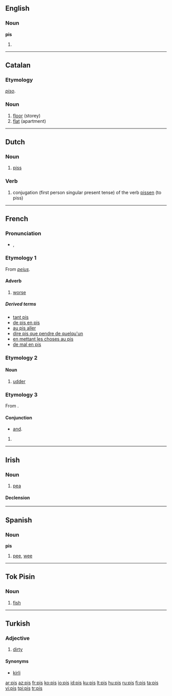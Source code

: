 {{also|piś|piš|pi·š}}
==English==

===Noun===
'''pis'''

# {{plural of|[[pi]]}}

----

==Catalan==

===Etymology===
{{etyl|es|ca}} ''[[piso]]''.

===Noun===
{{infl|ca|noun}}

# [[floor]] (storey)
# [[flat]] (apartment)

----

==Dutch==

===Noun===
{{infl|nl|noun|gender=m}}

# {{vulgar|lang=nl}} [[piss]]

===Verb===
{{infl|nl|verb}}

# {{vulgar|lang=nl}} conjugation (first person singular present tense) of the verb [[pissen]] (to piss)

----

==French==

===Pronunciation===
* {{IPA|/pi/|lang=fr}}, {{SAMPA|/pi/}}

===Etymology 1===
From {{etyl|la|fr}} ''[[peius]]''.

====Adverb====
{{infl|fr|adverb}}

# [[worse]]

=====Derived terms=====
* [[tant pis]]
* [[de pis en pis]]
* [[au pis aller]]
* [[dire pis que pendre de quelqu'un]]
* [[en mettant les choses au pis]]
* [[de mal en pis]]

===Etymology 2===

====Noun====
{{infl|fr|noun|gender=m}}

# [[udder]]

===Etymology 3===
From {{term|pis}}.

====Conjunction====
{{infl|fr|conjunction}}

* {{Quebec|informal}} [[and]].

# {{defn|French}}

----

==Irish==

===Noun===
{{infl|ga|noun|gender=f}}

# [[pea]]

====Declension====
{{ga noun f2|p|is|ise|pl=iseanna}}

----

==Spanish==

===Noun===
'''pis'''

# [[pee]], [[wee]]

----

==Tok Pisin==

===Noun===
{{infl|tpi|noun}}

# [[fish]]

----

==Turkish==

===Adjective===
{{tr-adj}}

# [[dirty]]

====Synonyms====
* [[kirli]]

[[ar:pis]]
[[az:pis]]
[[fr:pis]]
[[ko:pis]]
[[io:pis]]
[[id:pis]]
[[ku:pis]]
[[lt:pis]]
[[hu:pis]]
[[ru:pis]]
[[fi:pis]]
[[ta:pis]]
[[vi:pis]]
[[tpi:pis]]
[[tr:pis]]